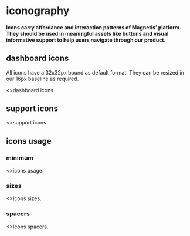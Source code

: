 
<Meta title="/iconography" />

# iconography

#### Icons carry affordance and interaction patterns of Magnetis’ platform. They should be used in meaningful assets like buttons and visual informative support to help users navigate through our product.

## dashboard icons

All icons have a 32x32px bound as default format. They can be resized in our 16px baseline as required.

<Story name="dashboard icons">
  <>dashboard icons.</>
</Story>

## support icons

<Story name="support icons">
  <>support icons.</>
</Story>

## icons usage

### minimum

<Story name="icons usage">
  <>icons usage.</>
</Story>

### sizes

<Preview>
  <>Icons sizes.</>
</Preview>

### spacers

<Preview>
  <>Icons spacers.</>
</Preview>
